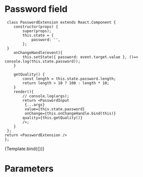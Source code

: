 <!--- Password.stories.mdx -->

<Meta title="React Library/Forms Elements/Password" component={PasswordInput} />


# Password field


<!--- This is your Story template function, shown here in React -->

     class PasswordExtension extends React.Component {
        constructor(props) {
            super(props);
            this.state = {
                password: '',
            };
     }
        onChangeHandle(event){
            this.setState({ password: event.target.value }, ()=> console.log(this.state.password));
        }
        
        getQuality() {
            const length = this.state.password.length;
            return length > 10 ? 100 : length * 10;
        }
        render(){
            // console.log(args);
            return <PasswordInput 
             {...args}
             value={this.state.password} 
             onChange={this.onChangeHandle.bind(this)}  
            quality={this.getQuality()}
            />;
        }
     };
    return <PasswordExtension />
    };

<Canvas>
 <Story name="Password Field" args={{ 
       htmlId:'password-input-example-all-features',
        showVisibilityToggle: true,
        name:'Password',
        minLength: 8,
        placeholder:'Enter password'
    }}>
    {Template.bind({})}
   </Story>
</Canvas>

# Parameters 

<ArgsTable of={PasswordInput} />
